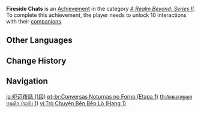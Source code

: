 {{Achievement Infobox
|title        = Fireside Chats
|id           = 81080
|order id     = 1081
|category     = A Realm Beyond: Series II
|description  = Unlock 10 interactions with your [[companions]].
|requirements = 
|primogems    = 5
|tracking     = Tracks total number of unlocked interactions.
|topic        = 
|set          = Fireside Chats
|tier         = 1
|tiers_total  = 3
}}
'''Fireside Chats''' is an [[Achievement]] in the category ''[[A Realm Beyond: Series II]]''. To complete this achievement, the player needs to unlock 10 interactions with their [[companions]].
<!--
==Trivia==

==Video Guides==
{{EVT
|video1   = 
|caption1 = 
}}
-->
==Other Languages==
{{Transclude|Fireside Chats|Other Languages}}

==Change History==
{{Change History|1.6}}
<!--
==References==
{{Reflist}}
-->
==Navigation==
{{Achievement Navbox}}

[[ja:炉辺夜話 (1段)]]
[[pt-br:Conversas Noturnas no Forno (Etapa 1)]]
[[th:ล้อมเตาพูดคุยยามดึก (ระดับ 1)]]
[[vi:Trò Chuyện Bên Bếp Lò (Hạng 1)]]